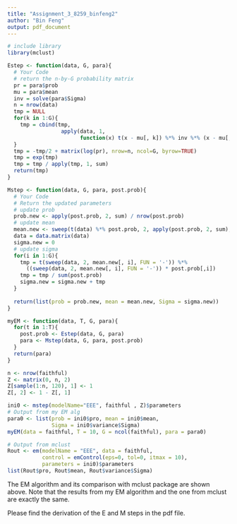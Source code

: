 ```yaml
---
title: "Assignment_3_8259_binfeng2"
author: "Bin Feng"
output: pdf_document
---
```


```r
# include library
library(mclust)
```

```r
Estep <- function(data, G, para){
  # Your Code
  # return the n-by-G probability matrix
  pr = para$prob
  mu = para$mean
  inv = solve(para$Sigma)
  n = nrow(data)
  tmp = NULL
  for(k in 1:G){
    tmp = cbind(tmp, 
                 apply(data, 1, 
                       function(x) t(x - mu[, k]) %*% inv %*% (x - mu[, k])))
  }
  tmp = -tmp/2 + matrix(log(pr), nrow=n, ncol=G, byrow=TRUE)
  tmp = exp(tmp)
  tmp = tmp / apply(tmp, 1, sum)
  return(tmp)
}

Mstep <- function(data, G, para, post.prob){ 
  # Your Code
  # Return the updated parameters
  # update prob
  prob.new <- apply(post.prob, 2, sum) / nrow(post.prob)
  # update mean
  mean.new <- sweep(t(data) %*% post.prob, 2, apply(post.prob, 2, sum), '/')
  data = data.matrix(data)
  sigma.new = 0
  # update sigma
  for(i in 1:G){
    tmp = t(sweep(data, 2, mean.new[, i], FUN = '-')) %*% 
      ((sweep(data, 2, mean.new[, i], FUN = '-')) * post.prob[,i]) 
    tmp = tmp / sum(post.prob)
    sigma.new = sigma.new + tmp
  }
  
  return(list(prob = prob.new, mean = mean.new, Sigma = sigma.new))
}

myEM <- function(data, T, G, para){ 
  for(t in 1:T){
    post.prob <- Estep(data, G, para)
    para <- Mstep(data, G, para, post.prob) 
  }
  return(para) 
}
```

```r
n <- nrow(faithful)
Z <- matrix(0, n, 2)
Z[sample(1:n, 120), 1] <- 1
Z[, 2] <- 1 - Z[, 1]

ini0 <- mstep(modelName="EEE", faithful , Z)$parameters
# Output from my EM alg
para0 <- list(prob = ini0$pro, mean = ini0$mean, 
              Sigma = ini0$variance$Sigma)
myEM(data = faithful, T = 10, G = ncol(faithful), para = para0)

# Output from mclust
Rout <- em(modelName = "EEE", data = faithful, 
           control = emControl(eps=0, tol=0, itmax = 10), 
           parameters = ini0)$parameters
list(Rout$pro, Rout$mean, Rout$variance$Sigma)

```
The EM algorithm and its comparison with mclust package are shown above. Note that the results from my EM algorithm and the one from mclust are exactly the same. 

Please find the derivation of the E and M steps in the pdf file. 





